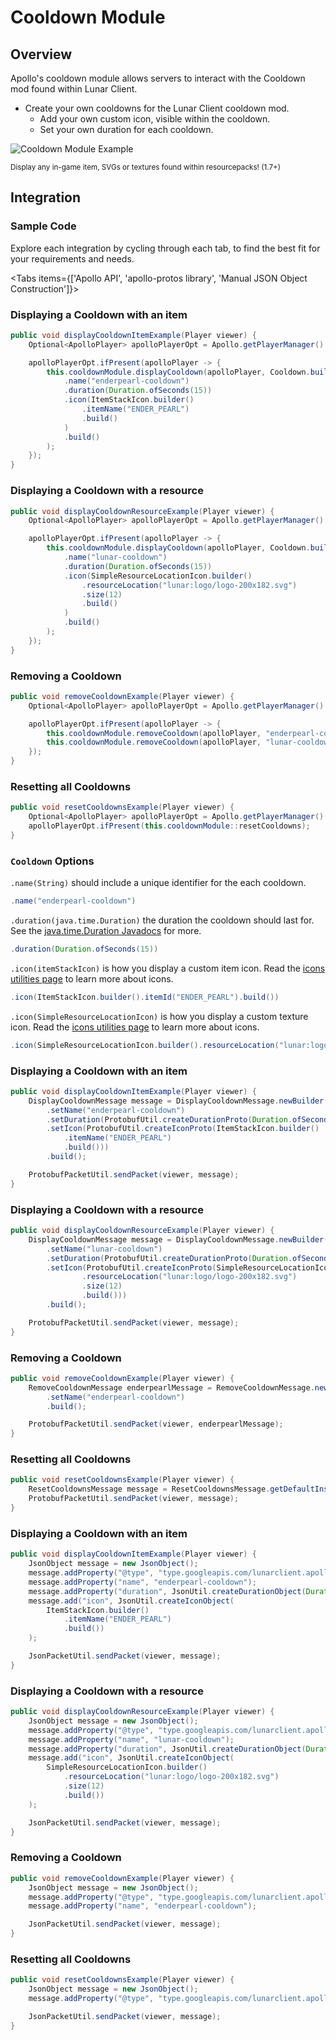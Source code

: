 
# Cooldown Module

## Overview

Apollo's cooldown module allows servers to interact with the Cooldown mod found within Lunar Client.

- Create your own cooldowns for the Lunar Client cooldown mod.
  - Add your own custom icon, visible within the cooldown.
  - Set your own duration for each cooldown.

![Cooldown Module Example](https://i.imgur.com/EPPNIQw.png#center)

<div style={{ textAlign: "center" }}>
    <small>Display any in-game item, SVGs or textures found within resourcepacks! (1.7+)</small>
</div>

## Integration

### Sample Code
Explore each integration by cycling through each tab, to find the best fit for your requirements and needs.

<Tabs items={['Apollo API', 'apollo-protos library', 'Manual JSON Object Construction']}>

<Tab>

### Displaying a Cooldown with an item

```java
public void displayCooldownItemExample(Player viewer) {
    Optional<ApolloPlayer> apolloPlayerOpt = Apollo.getPlayerManager().getPlayer(viewer.getUniqueId());

    apolloPlayerOpt.ifPresent(apolloPlayer -> {
        this.cooldownModule.displayCooldown(apolloPlayer, Cooldown.builder()
            .name("enderpearl-cooldown")
            .duration(Duration.ofSeconds(15))
            .icon(ItemStackIcon.builder()
                .itemName("ENDER_PEARL")
                .build()
            )
            .build()
        );
    });
}
```

### Displaying a Cooldown with a resource

```java
public void displayCooldownResourceExample(Player viewer) {
    Optional<ApolloPlayer> apolloPlayerOpt = Apollo.getPlayerManager().getPlayer(viewer.getUniqueId());

    apolloPlayerOpt.ifPresent(apolloPlayer -> {
        this.cooldownModule.displayCooldown(apolloPlayer, Cooldown.builder()
            .name("lunar-cooldown")
            .duration(Duration.ofSeconds(15))
            .icon(SimpleResourceLocationIcon.builder()
                .resourceLocation("lunar:logo/logo-200x182.svg")
                .size(12)
                .build()
            )
            .build()
        );
    });
}
```

### Removing a Cooldown

```java
public void removeCooldownExample(Player viewer) {
    Optional<ApolloPlayer> apolloPlayerOpt = Apollo.getPlayerManager().getPlayer(viewer.getUniqueId());

    apolloPlayerOpt.ifPresent(apolloPlayer -> {
        this.cooldownModule.removeCooldown(apolloPlayer, "enderpearl-cooldown");
        this.cooldownModule.removeCooldown(apolloPlayer, "lunar-cooldown");
    });
}
```

### Resetting all Cooldowns

```java
public void resetCooldownsExample(Player viewer) {
    Optional<ApolloPlayer> apolloPlayerOpt = Apollo.getPlayerManager().getPlayer(viewer.getUniqueId());
    apolloPlayerOpt.ifPresent(this.cooldownModule::resetCooldowns);
}
```

### `Cooldown` Options

`.name(String)` should include a unique identifier for the each cooldown.
```java
.name("enderpearl-cooldown")
```

`.duration(java.time.Duration)` the duration the cooldown should last for. See the [java.time.Duration Javadocs](https://docs.oracle.com/javase/8/docs/api/java/time/Duration.html) for more.
```java
.duration(Duration.ofSeconds(15))
```

`.icon(itemStackIcon)` is how you display a custom item icon. Read the [icons utilities page](/apollo/developers/utilities/icons) to learn more about icons.
```java
.icon(ItemStackIcon.builder().itemId("ENDER_PEARL").build())
```

`.icon(SimpleResourceLocationIcon)` is how you display a custom texture icon. Read the [icons utilities page](/apollo/developers/utilities/icons) to learn more about icons.
```java
.icon(SimpleResourceLocationIcon.builder().resourceLocation("lunar:logo/logo-200x182.svg").size(12).build())
```

</Tab>

<Tab>

### Displaying a Cooldown with an item

```java
public void displayCooldownItemExample(Player viewer) {
    DisplayCooldownMessage message = DisplayCooldownMessage.newBuilder()
        .setName("enderpearl-cooldown")
        .setDuration(ProtobufUtil.createDurationProto(Duration.ofSeconds(15)))
        .setIcon(ProtobufUtil.createIconProto(ItemStackIcon.builder()
            .itemName("ENDER_PEARL")
            .build()))
        .build();

    ProtobufPacketUtil.sendPacket(viewer, message);
}
```

### Displaying a Cooldown with a resource

```java
public void displayCooldownResourceExample(Player viewer) {
    DisplayCooldownMessage message = DisplayCooldownMessage.newBuilder()
        .setName("lunar-cooldown")
        .setDuration(ProtobufUtil.createDurationProto(Duration.ofSeconds(15)))
        .setIcon(ProtobufUtil.createIconProto(SimpleResourceLocationIcon.builder()
                .resourceLocation("lunar:logo/logo-200x182.svg")
                .size(12)
                .build()))
        .build();

    ProtobufPacketUtil.sendPacket(viewer, message);
}
```

### Removing a Cooldown

```java
public void removeCooldownExample(Player viewer) {
    RemoveCooldownMessage enderpearlMessage = RemoveCooldownMessage.newBuilder()
        .setName("enderpearl-cooldown")
        .build();

    ProtobufPacketUtil.sendPacket(viewer, enderpearlMessage);
}
```

### Resetting all Cooldowns

```java
public void resetCooldownsExample(Player viewer) {
    ResetCooldownsMessage message = ResetCooldownsMessage.getDefaultInstance();
    ProtobufPacketUtil.sendPacket(viewer, message);
}
```

</Tab>

<Tab>

### Displaying a Cooldown with an item

```java
public void displayCooldownItemExample(Player viewer) {
    JsonObject message = new JsonObject();
    message.addProperty("@type", "type.googleapis.com/lunarclient.apollo.cooldown.v1.DisplayCooldownMessage");
    message.addProperty("name", "enderpearl-cooldown");
    message.addProperty("duration", JsonUtil.createDurationObject(Duration.ofSeconds(15)));
    message.add("icon", JsonUtil.createIconObject(
        ItemStackIcon.builder()
            .itemName("ENDER_PEARL")
            .build())
    );

    JsonPacketUtil.sendPacket(viewer, message);
}
```

### Displaying a Cooldown with a resource

```java
public void displayCooldownResourceExample(Player viewer) {
    JsonObject message = new JsonObject();
    message.addProperty("@type", "type.googleapis.com/lunarclient.apollo.cooldown.v1.DisplayCooldownMessage");
    message.addProperty("name", "lunar-cooldown");
    message.addProperty("duration", JsonUtil.createDurationObject(Duration.ofSeconds(15)));
    message.add("icon", JsonUtil.createIconObject(
        SimpleResourceLocationIcon.builder()
            .resourceLocation("lunar:logo/logo-200x182.svg")
            .size(12)
            .build())
    );

    JsonPacketUtil.sendPacket(viewer, message);
}
```

### Removing a Cooldown

```java
public void removeCooldownExample(Player viewer) {
    JsonObject message = new JsonObject();
    message.addProperty("@type", "type.googleapis.com/lunarclient.apollo.cooldown.v1.RemoveCooldownMessage");
    message.addProperty("name", "enderpearl-cooldown");

    JsonPacketUtil.sendPacket(viewer, message);
}
```

### Resetting all Cooldowns

```java
public void resetCooldownsExample(Player viewer) {
    JsonObject message = new JsonObject();
    message.addProperty("@type", "type.googleapis.com/lunarclient.apollo.cooldown.v1.ResetCooldownsMessage");

    JsonPacketUtil.sendPacket(viewer, message);
}
```

</Tab>

</Tabs>
